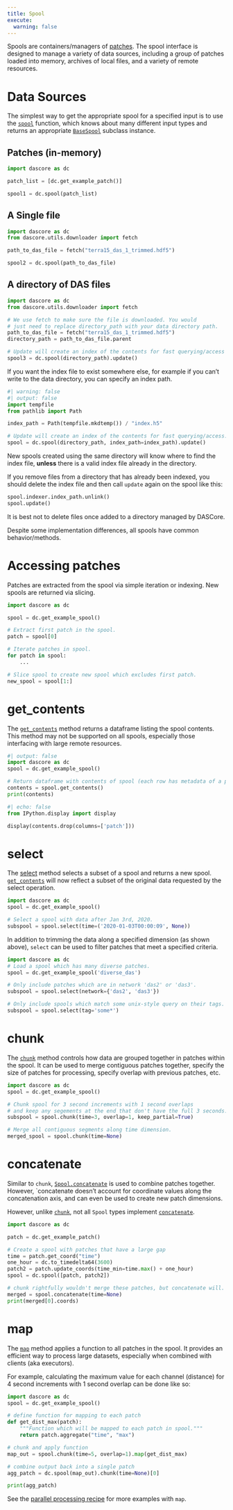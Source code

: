 ```yaml
---
title: Spool
execute:
  warning: false
---
```


Spools are containers/managers of [patches](patch.qmd). The spool interface is designed to manage a variety of data sources, including a group of patches loaded into memory, archives of local files, and a variety of remote resources.

# Data Sources

The simplest way to get the appropriate spool for a specified input is to use the [`spool`](`dascore.spool`) function, which knows about many different input types and returns an appropriate [`BaseSpool`](`dascore.core.spool.BaseSpool`) subclass instance.

## Patches (in-memory)

```python
import dascore as dc

patch_list = [dc.get_example_patch()]

spool1 = dc.spool(patch_list)
```

## A Single file

```python
import dascore as dc
from dascore.utils.downloader import fetch

path_to_das_file = fetch("terra15_das_1_trimmed.hdf5")

spool2 = dc.spool(path_to_das_file)
```

## A directory of DAS files

```python
import dascore as dc
from dascore.utils.downloader import fetch

# We use fetch to make sure the file is downloaded. You would
# just need to replace directory_path with your data directory path.
path_to_das_file = fetch("terra15_das_1_trimmed.hdf5")
directory_path = path_to_das_file.parent

# Update will create an index of the contents for fast querying/access
spool3 = dc.spool(directory_path).update()
```

If you want the index file to exist somewhere else, for example if you can't write to the data directory, you can specify an index path.

```python
#| warning: false
#| output: false
import tempfile
from pathlib import Path

index_path = Path(tempfile.mkdtemp()) / "index.h5"

# Update will create an index of the contents for fast querying/access.
spool = dc.spool(directory_path, index_path=index_path).update()
```

New spools created using the same directory will know where to find the index file, **unless** there is a valid index file already in the directory.

:::{.callout-warning}
If you remove files from a directory that has already been indexed, you should delete the index file and then call `update` again on the spool like this:

```python
spool.indexer.index_path.unlink()
spool.update()
```

It is best not to delete files once added to a directory managed by DASCore.
:::

Despite some implementation differences, all spools have common behavior/methods.

# Accessing patches

Patches are extracted from the spool via simple iteration or indexing. New
spools are returned via slicing.

```python
import dascore as dc

spool = dc.get_example_spool()

# Extract first patch in the spool.
patch = spool[0]

# Iterate patches in spool.
for patch in spool:
    ...

# Slice spool to create new spool which excludes first patch.
new_spool = spool[1:]
```

# get_contents

The [`get_contents`](`dascore.core.spool.BaseSpool.get_contents`) method returns a dataframe listing the spool contents. This method may not be supported on all spools, especially those interfacing with large remote resources.

```python
#| output: false
import dascore as dc
spool = dc.get_example_spool()

# Return dataframe with contents of spool (each row has metadata of a patch)
contents = spool.get_contents()
print(contents)
```

```python
#| echo: false
from IPython.display import display

display(contents.drop(columns=['patch']))
```

# select

The [select](`dascore.core.spool.BaseSpool.select`) method selects a subset of a spool and returns a new spool. [`get_contents`](`dascore.core.spool.BaseSpool.get_contents`) will now reflect a subset of the original data requested by the select operation.

```python
import dascore as dc
spool = dc.get_example_spool()

# Select a spool with data after Jan 3rd, 2020.
subspool = spool.select(time=('2020-01-03T00:00:09', None))
```

In addition to trimming the data along a specified dimension (as shown above), `select` can be used to filter patches that meet a specified criteria.


```python
import dascore as dc
# Load a spool which has many diverse patches.
spool = dc.get_example_spool('diverse_das')

# Only include patches which are in network 'das2' or 'das3'.
subspool = spool.select(network={'das2', 'das3'})

# Only include spools which match some unix-style query on their tags.
subspool = spool.select(tag='some*')
```

# chunk

The [`chunk`](`dascore.core.spool.BaseSpool.chunk`) method controls how data are grouped together in patches within the spool. It can be used to merge contiguous patches together, specify the size of patches for processing, specify overlap with previous patches, etc.

```python
import dascore as dc
spool = dc.get_example_spool()

# Chunk spool for 3 second increments with 1 second overlaps
# and keep any segements at the end that don't have the full 3 seconds.
subspool = spool.chunk(time=3, overlap=1, keep_partial=True)

# Merge all contiguous segments along time dimension.
merged_spool = spool.chunk(time=None)
```

# concatenate
Similar to `chunk`, [`Spool.concatenate`](`dascore.BaseSpool.concatenate`) is used to combine patches together. However, `concatenate doesn't account for coordinate values along the concatenation axis, and can even be used to create new patch dimensions. 

:::{.callout-warning}
However, unlike [`chunk`](`dascore.BaseSpool.chunk`), not all `Spool` types implement [`concatenate`](`dascore.BaseSpool.concatenate`). 
:::

```python 
import dascore as dc

patch = dc.get_example_patch()

# Create a spool with patches that have a large gap
time = patch.get_coord("time")
one_hour = dc.to_timedelta64(3600)
patch2 = patch.update_coords(time_min=time.max() + one_hour)
spool = dc.spool([patch, patch2])

# chunk rightfully wouldn't merge these patches, but concatenate will.
merged = spool.concatenate(time=None)
print(merged[0].coords)
```

# map

The [`map`](`dascore.core.spool.BaseSpool.map`) method applies a function to all patches in the spool. It provides an efficient way to process large datasets, especially when combined with clients (aka executors).

For example, calculating the maximum value for each channel (distance) for 4 second increments with 1 second overlap can be done like so:

```python
import dascore as dc
spool = dc.get_example_spool()

# define function for mapping to each patch
def get_dist_max(patch):
    """Function which will be mapped to each patch in spool."""
    return patch.aggregate("time", "max")

# chunk and apply function
map_out = spool.chunk(time=5, overlap=1).map(get_dist_max)

# combine output back into a single patch
agg_patch = dc.spool(map_out).chunk(time=None)[0]

print(agg_patch)
```

See the [parallel processing recipe](../recipes/parallelization.qmd) for more examples with `map`.

